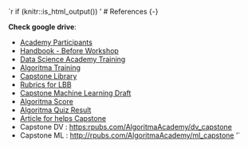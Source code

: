 `r if (knitr::is_html_output()) '
# References {-}

**Check google drive**: 

- [Academy Participants](https://docs.google.com/spreadsheets/d/1D2rjQUfQ07_0XP8_vpjMD6Mpi5t0QdJMU0nCYybgs6E/edit?usp=drive_web&ouid=111598306994142170106)
- [Handbook - Before Workshop](https://drive.google.com/drive/folders/0B1S1e0bQ66WXUGlKaDBvTXJ2eEk?usp=sharing)
- [Data Science Academy Training](https://drive.google.com/drive/folders/1I1h0p4BkvkUYV8mtDU7bgswE_awOIxWY?usp=sharing)
- [Algoritma Training](https://drive.google.com/drive/folders/1Kzwn1C-EN6vAHkE_88WZfMskJCA95j3l?usp=sharing)
- [Capstone Library](https://drive.google.com/drive/folders/1KWdY9ROI0wuref5w88RnlGd11kN7ziM0?usp=sharing)
- [Rubrics for LBB](https://drive.google.com/file/d/1dqPnAVxOWfrnKcgc2dmRmOhnACX-nloA/view?usp=sharing)
- [Capstone Machine Learning Draft](https://drive.google.com/drive/folders/1KWdY9ROI0wuref5w88RnlGd11kN7ziM0?usp=sharing)
- [Algoritma Score](https://docs.google.com/spreadsheets/d/1cGJ0pn9k9gKCBnceWVwaL9D7BBDMNjLh8uPYlaBlJi8/edit?usp=sharing)
- [Algoritma Quiz Result](https://docs.google.com/spreadsheets/d/1szkny9SymJCXYFOiVcWca5yK2npiNhUyNMu3lJrhgJM/edit?usp=sharing)
- [Article for helps Capstone](https://rpubs.com/AlgoritmaAcademy/)
- Capstone DV : <https:rpubs.com/AlgoritmaAcademy/dv_capstone> 
- Capstone ML : <http://rpubs.com/AlgoritmaAcademy/ml_capstone>
'`
